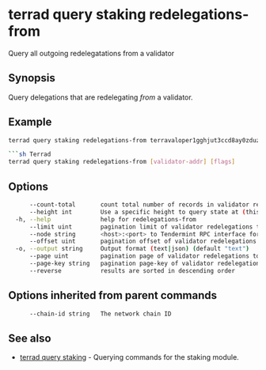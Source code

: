 # terrad query staking redelegations-from

Query all outgoing redelegatations from a validator

## Synopsis

Query delegations that are redelegating _from_ a validator.

## Example

```sh Terrad
terrad query staking redelegations-from terravaloper1gghjut3ccd8ay0zduzj64hwre2fxs9ldmqhffj

```sh Terrad
terrad query staking redelegations-from [validator-addr] [flags]
```

## Options

```sh Terrad
      --count-total       count total number of records in validator redelegations to query for
      --height int        Use a specific height to query state at (this can error if the node is pruning state)
  -h, --help              help for redelegations-from
      --limit uint        pagination limit of validator redelegations to query for (default 100)
      --node string       <host>:<port> to Tendermint RPC interface for this chain (default "tcp://localhost:26657")
      --offset uint       pagination offset of validator redelegations to query for
  -o, --output string     Output format (text|json) (default "text")
      --page uint         pagination page of validator redelegations to query for. This sets offset to a multiple of limit (default 1)
      --page-key string   pagination page-key of validator redelegations to query for
      --reverse           results are sorted in descending order
```

## Options inherited from parent commands

```sh Terrad
      --chain-id string   The network chain ID
```

## See also

* [terrad query staking](./terrad_query_staking.mdx)	 - Querying commands for the staking module.


